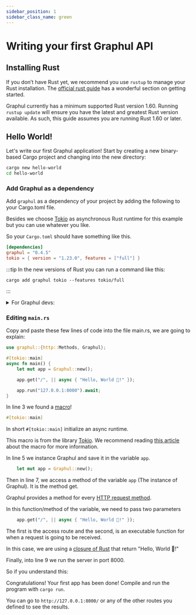 ```yaml
---
sidebar_position: 1
sidebar_class_name: green
---
```

# Writing your first Graphul API

## Installing Rust

If you don’t have Rust yet, we recommend you use `rustup` to manage your Rust installation. The [official rust guide](https://doc.rust-lang.org/book/ch01-01-installation.html) has a wonderful section on getting started.

Graphul currently has a minimum supported Rust version 1.60. Running `rustup update` will ensure you have the latest and greatest Rust version available. As such, this guide assumes you are running Rust 1.60 or later.

## Hello World!

Let's write our first Graphul application! Start by creating a new binary-based Cargo project and changing into the new directory:

```bash
cargo new hello-world
cd hello-world
```

### Add Graphul as a dependency

Add `graphul` as a dependency of your project by adding the following to your Cargo.toml file.

Besides we choose [Tokio](https://tokio.rs) as asynchronous Rust runtime for this example but you can use whatever you like.

So your `Cargo.toml` should have something like this.

```toml
[dependencies]
graphul = "0.4.5"
tokio = { version = "1.23.0", features = ["full"] }
```

:::tip
In the new versions of Rust you can run a command like this:
```
cargo add graphul tokio --features tokio/full
```
:::


<details className="theme-admonition theme-admonition-caution alert alert--warning">
  <summary>For Graphul devs:</summary>


Development versions must be git dependencies.

To depend on a development version of Graphul, you'll need to point `Cargo.toml` to a Graphul git repository. 

```toml
[dependencies]
graphul = { git = "https://github.com/graphul-rs/graphul" }
```

</details>

### Editing `main.rs`

Copy and paste these few lines of code into the file main.rs, we are going to explain:

```rust title="src/main.rs" showLineNumbers
use graphul::{http::Methods, Graphul};

#[tokio::main]
async fn main() {
    let mut app = Graphul::new();

    app.get("/", || async { "Hello, World 👋!" });

    app.run("127.0.0.1:8000").await;
}
``` 

In line 3 we found a [macro](https://doc.rust-lang.org/book/ch19-06-macros.html#procedural-macros-for-generating-code-from-attributes)!
```rust {1}
#[tokio::main]
```
In short `#[tokio::main]` initialize an async runtime.

This macro is from the library [Tokio](https://tokio.rs). We recommend reading [this article](https://tokio.rs/tokio/tutorial/hello-tokio#async-main-function) about the macro for more information.

In line 5 we instance Graphul and save it in the variable `app`.
```rust {1}
    let mut app = Graphul::new();
```
Then in line 7, we access a method of the variable `app` (The instance of Graphul). It is the method get.

Graphul provides a method for every [HTTP request method](https://developer.mozilla.org/en-US/docs/Web/HTTP/Methods).

In this function/method of the variable, we need to pass two parameters 
```rust {1}
    app.get("/", || async { "Hello, World 👋!" });
```
The first is the access route and the second, is an executable function for when a request is going to be received.

In this case, we are using a [closure of Rust](https://doc.rust-lang.org/book/ch13-01-closures.html) that return "Hello, World 👋!"

Finally, into line 9 we run the server in port 8000.

So if you understand this:

Congratulations!
Your first app has been done! Compile and run the program with `cargo run`.

You can go to `http://127.0.0.1:8000/` or any of the other routes you defined to see the results.
